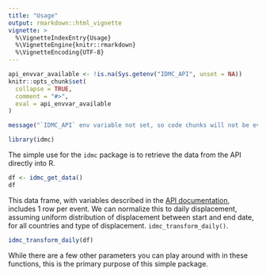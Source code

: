 ```yaml
---
title: "Usage"
output: rmarkdown::html_vignette
vignette: >
  %\VignetteIndexEntry{Usage}
  %\VignetteEngine{knitr::rmarkdown}
  %\VignetteEncoding{UTF-8}
---
```


```r
api_envvar_available <- !is.na(Sys.getenv("IDMC_API", unset = NA))
knitr::opts_chunk$set(
  collapse = TRUE,
  comment = "#>",
  eval = api_envvar_available
)
```
  
```r
message("`IDMC_API` env variable not set, so code chunks will not be evaluated.")  
```

```r
library(idmc)
```

The simple use for the `idmc` package is to retrieve the data from the
API directly into R.

```r
df <- idmc_get_data()
df
```

This data frame, with variables described in the
[API documentation](https://www.internal-displacement.org/sites/default/files/IDMC_IDU_API_Codebook_14102020.pdf), includes 1 row per event.
We can normalize this to daily displacement, assuming uniform distribution of displacement
between start and end date, for all countries and type of displacement.
`idmc_transform_daily()`.

```r
idmc_transform_daily(df)
```

While there are a few other parameters you can play around with in these functions,
this is the primary purpose of this simple package.
